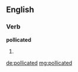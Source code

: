 ==English==

===Verb===
'''pollicated'''

# {{en-past of|pollicate}}

[[de:pollicated]]
[[mg:pollicated]]